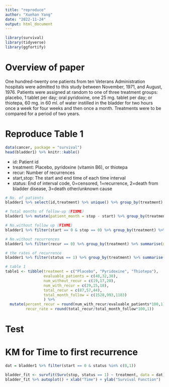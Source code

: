 ```yaml
---
title: "reproduce"
author: "Xuehan Yang"
date: "2022-11-24"
output: html_document
---
```


```r
library(survival)
library(tidyverse)
library(ggfortify)
```


# Overview of paper

One hundred-twenty one patients from ten Veterans Administration hospitals were admitted to this study between November, 1971, and August, 1976. Patients were assigned at random to one of three treatment groups: placebo, 1 tablet per day; oral pyridoxine, one 25 mg. tablet per day; or thiotepa, 60 mg. in 60 ml. of water instilled in the bladder for two hours once a week for four weeks and then once a month. Treatments were to be compared for a period of two years. 

# Reproduce Table 1

```r
data(cancer, package = "survival")
head(bladder1) %>% knitr::kable()
```

* id:	Patient id
* treatment:	Placebo, pyridoxine (vitamin B6), or thiotepa
* recur:	Number of recurrences
* start,stop:	The start and end time of each time interval
* status:	End of interval code, 0=censored, 1=recurrence, 2=death from bladder disease, 3=death other/unknown cause

```r
# No. of patients
bladder1 %>% select(id,treatment) %>% unique() %>% group_by(treatment) %>% summarise(n = n()) %>% knitr::kable()

# Total months of follow-up (FIXME)
bladder1 %>% mutate(patient_month = stop - start) %>% group_by(treatment) %>% summarise(p_month = sum(patient_month)) %>% knitr::kable()

# No.without follow up (FIXME)
bladder1 %>% filter(start == 0 & stop == 0) %>% group_by(treatment) %>% summarise(n = n()) %>% knitr::kable()

# No.without recurrences
bladder1 %>% filter(recur == 0) %>% group_by(treatment) %>% summarise(n = n()) %>% knitr::kable()

# the rates of recurrence
bladder1 %>% filter(status == 1) %>% group_by(treatment) %>% summarise(n = n()) %>% left_join(bladder1 %>% mutate(patient_month = stop - start) %>% group_by(treatment) %>% summarise(p_month = sum(patient_month)), by = 'treatment') %>% mutate(rate = n/p_month) %>% knitr::kable()

# table 1
table1 <- tibble(treatment = c("Placebo", "Pyridoxine", "Thiotepa"),
                 evaluable_patients = c(48,32,38),
                 num_without_recur = c(19,17,20),
                 num_with_recur = c(29,15,18),
                 total_recur = c(87,57,44),
                 total_month_follow = c(1528,993,1183)
                 ) %>% 
  mutate(percent_recur = round(num_with_recur/evaluable_patients*100,1),
         recur_rate = round(total_recur/total_month_follow*100,1))

```

# Test

# KM for Time to first recurrence

```r
dat = bladder1 %>% filter(start == 0 & status %in% c(0,1))

bladder_fit <- survfit(Surv(stop, status == 1) ~ treatment, data = dat)
bladder_fit %>% autoplot() + xlab("Time") + ylab("Survival Function")
```








